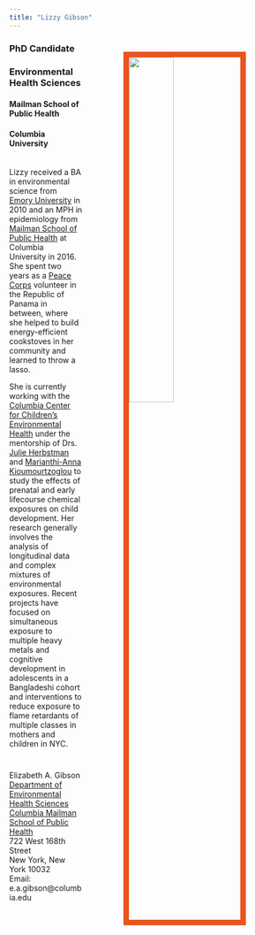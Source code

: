 ```yaml
---
title: "Lizzy Gibson"
---
```


<link rel="stylesheet" href="styles.css" type="text/css">
<link rel="stylesheet" href="academicons-1.8.6/css/academicons.min.css"/>

<img src="images/fixed.gif" style="width:40%; border:10px solid #E95420" ALIGN = "right" HSPACE="75" VSPACE="25" />

### PhD Candidate
### Environmental Health Sciences
#### Mailman School of Public Health
#### Columbia University
<br> 
Lizzy received a BA in environmental science from [Emory University](http://www.emory.edu/home/index.html) in 2010 and an MPH in epidemiology from [Mailman School of Public Health](https://www.mailman.columbia.edu/) at Columbia University in 2016. She spent two years as a [Peace Corps](https://www.peacecorps.gov/) volunteer in the Republic of Panama in between, where she helped to build energy-efficient cookstoves in her community and learned to throw a lasso.

She is currently working with the [Columbia Center for Children's Environmental Health](http://ccceh.org/) under the mentorship of Drs. [Julie Herbstman](https://www.mailman.columbia.edu/people/our-faculty/jh2678) and [Marianthi-Anna Kioumourtzoglou](https://www.mailman.columbia.edu/people/our-faculty/mk3961) to study the effects of prenatal and early lifecourse chemical exposures on child development. Her research generally involves the analysis of longitudinal data and complex mixtures of environmental exposures. Recent projects have focused on simultaneous exposure to multiple heavy metals and cognitive development in adolescents in a Bangladeshi cohort and interventions to reduce exposure to flame retardants of multiple classes in mothers and children in NYC.
<br>
<br>

### <i class="far fa-address-card fa-lg"></i>

Elizabeth A. Gibson
<br>
[Department of Environmental Health Sciences](https://www.mailman.columbia.edu/become-student/departments/environmental-health-sciences-ehs)
<br>
[Columbia Mailman School of Public Health](https://www.mailman.columbia.edu/)
<br>
722 West 168th Street
<br>
New York, New York 10032
<br>
Email: e.a.gibson@columbia.edu
